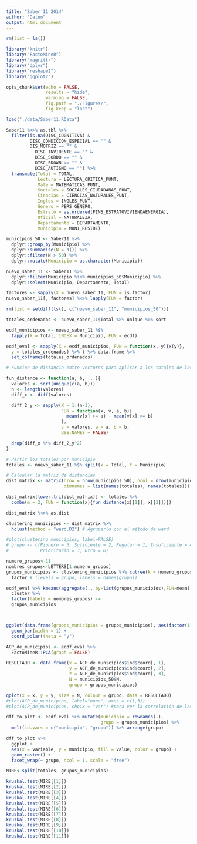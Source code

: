 ```yaml
---
title: "Saber 11 2014"
author: "Datum"
output: html_document
---
```


```r
rm(list = ls())

library("knitr")
library("FactoMineR")
library("magrittr")
library("dplyr")
library("reshape2")
library("ggplot2")

opts_chunk$set(echo = FALSE,
               results = "hide",
               warning = FALSE,
               fig.path = "./Figures/",
               fig.keep = "last")
```

```r
load("./data/Saber11.RData")
```

```r
Saber11 %<>% as.tbl %>%
  filter(is.na(DISC_COGNITIVA) &        
         DISC_CONDICION_ESPECIAL == "" & 
         DIS_MOTRIZ == "" & 
	       DISC_INVIDENTE == "" & 
	       DISC_SORDO == "" & 
	       DISC_SDOWN == "" & 
	       DISC_AUTISMO == "") %>%
  transmute(Total = TOTAL,
            Lectura = LECTURA_CRITICA_PUNT,
            Mate = MATEMATICAS_PUNT,
            Sociales = SOCIALES_CIUDADANAS_PUNT,
            Ciencias = CIENCIAS_NATURALES_PUNT,
            Ingles = INGLES_PUNT,
            Genero = PERS_GENERO,
            Estrato = as.ordered(FINS_ESTRATOVIVIENDAENERGIA),
            Oficial = NATURALEZA,
            Departamento = DEPARTAMENTO,
            Municipio = MUNI_RESIDE)

municipios_50 <- Saber11 %>%
  dplyr::group_by(Municipio) %>%
  dplyr::summarise(N = n()) %>%
  dplyr::filter(N > 50) %>%
  dplyr::mutate(Municipio = as.character(Municipio))

nuevo_saber_11 <- Saber11 %>%
  dplyr::filter(Municipio %in% municipios_50$Municipio) %>%
  dplyr::select(Municipio, Departamento, Total)

factores <- sapply(X = nuevo_saber_11, FUN = is.factor)
nuevo_saber_11[, factores] %<>% lapply(FUN = factor)

rm(list = setdiff(ls(), c("nuevo_saber_11", "municipios_50")))
```

```r
totales_ordenados <- nuevo_saber_11$Total %>% unique %>% sort

ecdf_municipios <- nuevo_saber_11 %$%
  tapply(X = Total, INDEX = Municipio, FUN = ecdf)

ecdf_eval <- sapply(X = ecdf_municipios, FUN = function(x, y){x(y)},
  y = totales_ordenados) %>% t %>% data.frame %>%
  set_colnames(totales_ordenados)
```

```r
# Funcion de distancia entre vectores para aplicar a los totales de los municipios

fun_distance <- function(a, b, ...){
  valores <- sort(unique(c(a, b)))
  n <- length(valores)
  diff_x <- diff(valores)

  diff_2_y <- sapply(X = 1:(n-1),
                     FUN = function(x, v, a, b){
                       mean(v[x] >= a) - mean(v[x] >= b)
                     },
                     v = valores, a = a, b = b,
                     USE.NAMES = FALSE)

  drop(diff_x %*% diff_2_y^2)
}
```

```r
# Partir los totales por municipio
totales <- nuevo_saber_11 %$% split(x = Total, f = Municipio)
```

```r
# Calcular la matriz de distancias
dist_matrix <- matrix(nrow = nrow(municipios_50), ncol = nrow(municipios_50),
                      dimnames = list(names(totales), names(totales)))

dist_matrix[lower.tri(dist_matrix)] <- totales %>%
  combn(m = 2, FUN = function(x){fun_distance(x[[1]], x[[2]])})

dist_matrix %<>% as.dist
```

```r
clustering_municipios <- dist_matrix %>%
  hclust(method = "ward.D2") # Agruparlo con el método de ward

#plot(clustering_municipios, label=FALSE)
# grupo <- c(Pionero = 5, Suficiente = 2, Regular = 1, Insuficiente = 4, 
#            Prioritario = 3, Otro = 6)

numero_grupos<-11
nombres_grupos<-LETTERS[1:numero_grupos]
grupos_municipios <- clustering_municipios %>% cutree(k = numero_grupos) %>%
  factor # (levels = grupo, labels = names(grupo))

ecdf_eval %>% kmeans(aggregate(., by=list(grupos_municipios),FUN=mean)[,-1])  %$% 
  cluster %>%
  factor(labels = nombres_grupos) ->
  grupos_municipios



ggplot(data.frame(grupos_municipios = grupos_municipios), aes(factor(1), fill = grupos_municipios)) +
  geom_bar(width = 1) +
  coord_polar(theta = "y")

```

```r
ACP_de_municipios <- ecdf_eval %>%
  FactoMineR::PCA(graph = FALSE)

RESULTADO <- data.frame(x = ACP_de_municipios$ind$coord[, 1],
                        y = ACP_de_municipios$ind$coord[, 2],
                        z = ACP_de_municipios$ind$coord[, 3],
                        N = municipios_50$N,
                        grupo = grupos_municipios)

qplot(x = x, y = y, size = N, colour = grupo, data = RESULTADO)
#plot(ACP_de_municipios, label="none", axes = c(1,3))
#plot(ACP_de_municipios, choix = "var") #para ver la correlación de las variables
```

```r
dff_to_plot <- ecdf_eval %>% mutate(municipio = rownames(.),
                                    grupo = grupos_municipios) %>%
  melt(id.vars = c("municipio", "grupo")) %>% arrange(grupo)

dff_to_plot %>%
  ggplot +
  aes(x = variable, y = municipio, fill = value, color = grupo) +
  geom_raster() +
  facet_wrap(~ grupo, ncol = 1, scale = "free")
```

```r

MIRE<-split(totales, grupos_municipios)

kruskal.test(MIRE[[1]])
kruskal.test(MIRE[[2]])
kruskal.test(MIRE[[3]])
kruskal.test(MIRE[[4]])
kruskal.test(MIRE[[5]])
kruskal.test(MIRE[[6]])
kruskal.test(MIRE[[7]])
kruskal.test(MIRE[[8]])
kruskal.test(MIRE[[9]])
kruskal.test(MIRE[[10]])
kruskal.test(MIRE[[11]])

```
